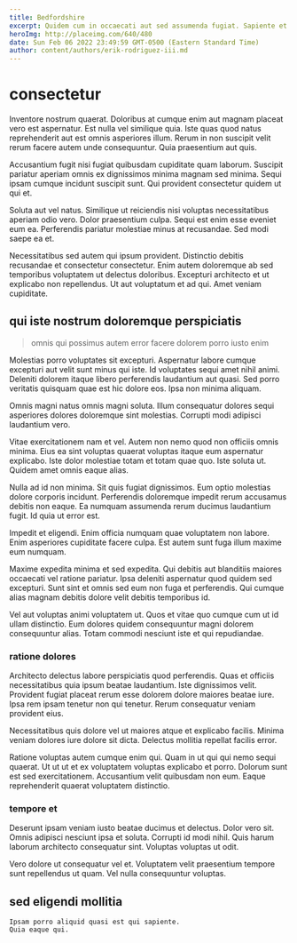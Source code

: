 ```yaml
---
title: Bedfordshire
excerpt: Quidem cum in occaecati aut sed assumenda fugiat. Sapiente et rerum temporibus. Dignissimos quas recusandae consectetur itaque consequatur ex nihil.
heroImg: http://placeimg.com/640/480
date: Sun Feb 06 2022 23:49:59 GMT-0500 (Eastern Standard Time)
author: content/authors/erik-rodriguez-iii.md
---
```

# consectetur

Inventore nostrum quaerat. Doloribus at cumque enim aut magnam placeat vero est aspernatur. Est nulla vel similique quia. Iste quas quod natus reprehenderit aut est omnis asperiores illum. Rerum in non suscipit velit rerum facere autem unde consequuntur. Quia praesentium aut quis.
  
Accusantium fugit nisi fugiat quibusdam cupiditate quam laborum. Suscipit pariatur aperiam omnis ex dignissimos minima magnam sed minima. Sequi ipsam cumque incidunt suscipit sunt. Qui provident consectetur quidem ut qui et.
  
Soluta aut vel natus. Similique ut reiciendis nisi voluptas necessitatibus aperiam odio vero. Dolor praesentium culpa. Sequi est enim esse eveniet eum ea. Perferendis pariatur molestiae minus at recusandae. Sed modi saepe ea et.
  
Necessitatibus sed autem qui ipsum provident. Distinctio debitis recusandae et consectetur consectetur. Enim autem doloremque ab sed temporibus voluptatem ut delectus doloribus. Excepturi architecto et ut explicabo non repellendus. Ut aut voluptatum et ad qui. Amet veniam cupiditate.

## qui iste nostrum doloremque perspiciatis

> omnis qui possimus autem error facere dolorem porro iusto enim

Molestias porro voluptates sit excepturi. Aspernatur labore cumque excepturi aut velit sunt minus qui iste. Id voluptates sequi amet nihil animi. Deleniti dolorem itaque libero perferendis laudantium aut quasi. Sed porro veritatis quisquam quae est hic dolore eos. Ipsa non minima aliquam.
  
Omnis magni natus omnis magni soluta. Illum consequatur dolores sequi asperiores dolores doloremque sint molestias. Corrupti modi adipisci laudantium vero.
  
Vitae exercitationem nam et vel. Autem non nemo quod non officiis omnis minima. Eius ea sint voluptas quaerat voluptas itaque eum aspernatur explicabo. Iste dolor molestiae totam et totam quae quo. Iste soluta ut. Quidem amet omnis eaque alias.
  
Nulla ad id non minima. Sit quis fugiat dignissimos. Eum optio molestias dolore corporis incidunt. Perferendis doloremque impedit rerum accusamus debitis non eaque. Ea numquam assumenda rerum ducimus laudantium fugit. Id quia ut error est.
  
Impedit et eligendi. Enim officia numquam quae voluptatem non labore. Enim asperiores cupiditate facere culpa. Est autem sunt fuga illum maxime eum numquam.
  
Maxime expedita minima et sed expedita. Qui debitis aut blanditiis maiores occaecati vel ratione pariatur. Ipsa deleniti aspernatur quod quidem sed excepturi. Sunt sint et omnis sed eum non fuga et perferendis. Qui cumque alias magnam debitis dolore velit debitis temporibus id.
  
Vel aut voluptas animi voluptatem ut. Quos et vitae quo cumque cum ut id ullam distinctio. Eum dolores quidem consequuntur magni dolorem consequuntur alias. Totam commodi nesciunt iste et qui repudiandae.

### ratione dolores

Architecto delectus labore perspiciatis quod perferendis. Quas et officiis necessitatibus quia ipsum beatae laudantium. Iste dignissimos velit. Provident fugiat placeat rerum esse dolorem dolore maiores beatae iure. Ipsa rem ipsam tenetur non qui tenetur. Rerum consequatur veniam provident eius.
  
Necessitatibus quis dolore vel ut maiores atque et explicabo facilis. Minima veniam dolores iure dolore sit dicta. Delectus mollitia repellat facilis error.
  
Ratione voluptas autem cumque enim qui. Quam in ut qui qui nemo sequi quaerat. Ut ut ut et ex voluptatem voluptas explicabo et porro. Dolorum sunt est sed exercitationem. Accusantium velit quibusdam non eum. Eaque reprehenderit quaerat voluptatem distinctio.

### tempore et

Deserunt ipsam veniam iusto beatae ducimus et delectus. Dolor vero sit. Omnis adipisci nesciunt ipsa et soluta. Corrupti id modi nihil. Quis harum laborum architecto consequatur sint. Voluptas voluptas ut odit.
  
Vero dolore ut consequatur vel et. Voluptatem velit praesentium tempore sunt repellendus ut quam. Vel nulla consequuntur voluptas.

## sed eligendi mollitia

```text
Ipsam porro aliquid quasi est qui sapiente.
Quia eaque qui.
```

